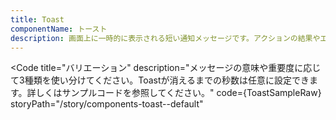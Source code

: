 ```yaml
---
title: Toast
componentName: トースト
description: 画面上に一時的に表示される短い通知メッセージです。アクションの結果やエラーメッセージなどをユーザーに伝えるために使用します。
---
```



<Code
  title="バリエーション"
  description="メッセージの意味や重要度に応じて3種類を使い分けてください。Toastが消えるまでの秒数は任意に設定できます。詳しくはサンプルコードを参照してください。"
  code={ToastSampleRaw}
  storyPath="/story/components-toast--default"
>
  <ToastSample client:load />
</Code>
